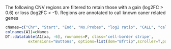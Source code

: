 
The following CNV regions are filtered to retain those with a gain (log2FC > 0.6) or loss (log2FC < -1). Regions are annotated to call known caner related genes

```r

cNames=c("Chr", "Start", "End", "No.Probes", "log2 ratio", "CALL", "call", "Genes")
colnames(A1)=cNames
DT::datatable(A1[xa, -6], rownames=F, class='cell-border stripe',
          extensions="Buttons", options=list(dom="Bfrtip",scroller=T,pageLength = 15, buttons=c('csv', 'excel')))

```
